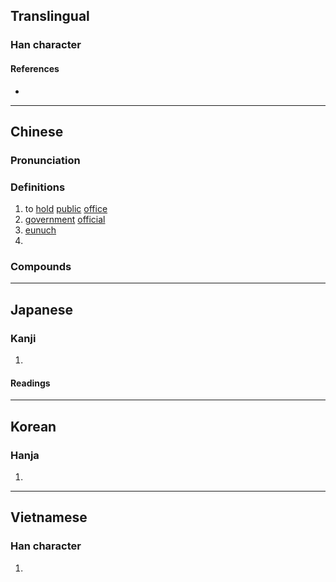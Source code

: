 {{character info/new}}
==Translingual==

===Han character===
{{Han char|rn=40|rad=宀|as=06|sn=9|four=30717|canj=JSLL|ids=⿱宀臣}}

====References====
* {{Han ref|kx=0285.040|dkj=07138|dj=0563.060|hdz=20924.010|uh=5BA6|ud=23462|bh=ABC6|bd=43974}}

----

==Chinese==
{{zh-forms}}

===Pronunciation===
{{zh-pron
|m=huàn
|m-s=
|c=waan6
|c-t=
|g=
|h=pfs=
|j=
|md=
|mn=hoān
|mn-t=
|w=
|x=
|mc=y
|oc=y
|cat=v,n,pn
}}

===Definitions===
{{zh-hanzi}}

# to [[hold]] [[public]] [[office]]
# [[government]] [[official]]
# [[eunuch]]
# {{surname|lang=zh}}

===Compounds===
{{zh-der|世嗣宦族|仕宦|名宦|奄宦|官宦|官宦人家|官宦氣息|宦人|宦囊|宦女|宦學|宦官|宦情|宦海|宦豎|宦途|宦遊|宦達|宦門|巧宦|年宦|游宦|素宦|羈宦|薄宦|謫宦|豎宦|達官顯宦|鄉宦|門宦|閹宦|顯宦}}

----

==Japanese==

===Kanji===
{{ja-kanji|grade=|rs=宀06}}

# {{defn|lang=ja|sort=宀06}}

====Readings====
{{ja-readings
|goon=げん
|kanon=かん
|kun=つか-える, まなぶ
}}

----

==Korean==

===Hanja===
{{ko-hanja|hangeul=환|rv=hwan|mr=hwan}}

# {{defn|lang=ko|sort=宀06}}

----

==Vietnamese==

===Han character===
{{vi-hantu|hoạn|rs=宀06}}

# {{defn|lang=vi}}